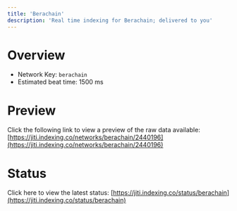 ```yaml
---
title: 'Berachain'
description: 'Real time indexing for Berachain; delivered to you'
---
```


# Overview
- Network Key: `berachain`
- Estimated beat time: 1500 ms

# Preview
Click the following link to view a preview of the raw data available: [https://jiti.indexing.co/networks/berachain/2440196](https://jiti.indexing.co/networks/berachain/2440196)

# Status
Click here to view the latest status: [https://jiti.indexing.co/status/berachain](https://jiti.indexing.co/status/berachain)
